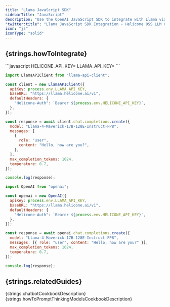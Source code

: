 ```yaml
---
title: "Llama JavaScript SDK"
sidebarTitle: "JavaScript"
description: "Use the OpenAI JavaScript SDK to integrate with Llama via Helicone to log your Llama usage."
"twitter:title": "Llama JavaScript SDK Integration - Helicone OSS LLM Observability"
icon: "js"
iconType: "solid"
---
```



## {strings.howToIntegrate}

<Steps>
  <Step title={strings.generateKey}>
    <div dangerouslySetInnerHTML={{ __html: strings.generateKeyInstructions }} />
  </Step>

  <Step title={strings.setApiKey}>
    ```javascript
    HELICONE_API_KEY=<your-helicone-api-key>
    LLAMA_API_KEY=<your-llama-api-key>
    ```
  </Step>

  <Step title={strings.modifyBasePath}>
<CodeGroup>

```javascript Llama SDK
import LlamaAPIClient from "llama-api-client";

const client = new LlamaAPIClient({
  apiKey: process.env.LLAMA_API_KEY,
  baseURL: "https://llama.helicone.ai/v1",
  defaultHeaders: {
    "Helicone-Auth": `Bearer ${process.env.HELICONE_API_KEY}`,
  },
});

const response = await client.chat.completions.create({
  model: "Llama-4-Maverick-17B-128E-Instruct-FP8",
  messages: [
    {
      role: "user",
      content: "Hello, how are you?",
    },
  ],
  max_completion_tokens: 1024,
  temperature: 0.7,
});

console.log(response);
```

```javascript OpenAI SDK
import OpenAI from "openai";

const openai = new OpenAI({
  apiKey: process.env.LLAMA_API_KEY,
  baseURL: "https://llama.helicone.ai/v1",
  defaultHeaders: {
    "Helicone-Auth": `Bearer ${process.env.HELICONE_API_KEY}`,
  },
});

const response = await openai.chat.completions.create({
  model: "Llama-4-Maverick-17B-128E-Instruct-FP8",
  messages: [{ role: "user", content: "Hello, how are you?" }],
  max_completion_tokens: 1024,
  temperature: 0.7,
});

console.log(response);
```

</CodeGroup>
  </Step>

  <Step title={strings.verifyInHelicone}>
    <div dangerouslySetInnerHTML={{ __html: strings.verifyInHeliconeDesciption("Llama") }} />
  </Step>
</Steps>

## {strings.relatedGuides}

<CardGroup cols={2}>
  <Card
    title="Building a chatbot with structured outputs"
    icon="lightbulb"
    href="/guides/cookbooks/openai-structured-outputs"
    iconType="light"
    vertical
  >
    {strings.chatbotCookbookDescription}
  </Card>
  <Card
    title="How to Prompt Thinking Models Effectively"
    icon="arrows-rotate"
    href="/guides/cookbooks/prompt-thinking-models"
    iconType="light"
    vertical
  >
    {strings.howToPromptThinkingModelsCookbookDescription}
  </Card>
</CardGroup>
